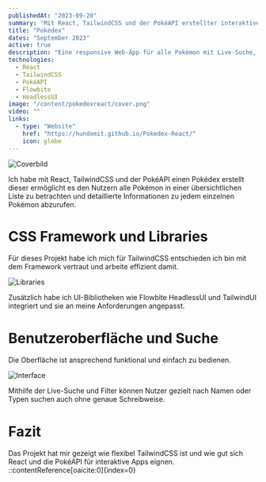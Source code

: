 ```yaml
---
publishedAt: "2023-09-20"
summary: "Mit React, TailwindCSS und der PokéAPI erstellter interaktiver Pokédex mit Such- und Filterfunktionen."
title: "Pokédex"
dates: "September 2023"
active: true
description: "Eine responsive Web-App für alle Pokémon mit Live-Suche, Filterung und Dark Light Mode."
technologies:
  - React
  - TailwindCSS
  - PokéAPI
  - Flowbite
  - HeadlessUI
image: "/content/pokedexreact/cover.png"
video: ""
links:
  - type: "Website"
    href: "https://hundemit.github.io/Pokedex-React/"
    icon: globe
---
```


![Coverbild](/content/pokedexreact/cover.png)

Ich habe mit React, TailwindCSS und der PokéAPI einen Pokédex erstellt dieser ermöglicht es den Nutzern alle Pokémon in einer übersichtlichen Liste zu betrachten und detaillierte Informationen zu jedem einzelnen Pokémon abzurufen.

# CSS Framework und Libraries

Für dieses Projekt habe ich mich für TailwindCSS entschieden ich bin mit dem Framework vertraut und arbeite effizient damit.

![Libraries](/content/pokedexreact/libraries.png)

Zusätzlich habe ich UI-Bibliotheken wie Flowbite HeadlessUI und TailwindUI integriert und sie an meine Anforderungen angepasst.

# Benutzeroberfläche und Suche

Die Oberfläche ist ansprechend funktional und einfach zu bedienen.

![Interface](/content/pokedexreact/interface.png)

Mithilfe der Live-Suche und Filter können Nutzer gezielt nach Namen oder Typen suchen auch ohne genaue Schreibweise.

# Fazit

Das Projekt hat mir gezeigt wie flexibel TailwindCSS ist und wie gut sich React und die PokéAPI für interaktive Apps eignen.
::contentReference[oaicite:0]{index=0}
